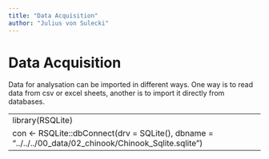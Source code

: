 ```yaml
---
title: "Data Acquisition"
author: "Julius von Sulecki"
---
```


# Data Acquisition

Data for analysation can be imported in different ways. One way is to read data from csv or excel sheets, another is to import it directly from databases.

---
library(RSQLite)
con <- RSQLite::dbConnect(drv    = SQLite(), dbname = "../../../00_data/02_chinook/Chinook_Sqlite.sqlite")
---
